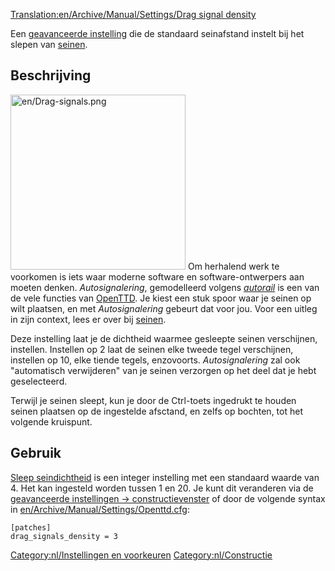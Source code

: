 [[Translation:en/Archive/Manual/Settings/Drag signal density]]



[[Category:nl/Instellingen en voorkeuren]]
[[Category:nl/Constructie]]

Een [[nl/Archive/Manual/Settings/Geavanceerde instellingen|geavanceerde instelling]] die de standaard seinafstand instelt bij het slepen van [[nl/Manual/Seinen|seinen]].

== Beschrijving ==
[[File:en/Drag-signals.png|right|280px]]
Om herhalend werk te voorkomen is iets waar moderne software en software-ontwerpers aan moeten denken. ''Autosignalering'', gemodelleerd volgens ''[[nl/Archive/Manual/Autorail|autorail]]'' is een van de vele functies van [[nl/Manual/Main Page|OpenTTD]]. Je kiest een stuk spoor waar je seinen op wilt plaatsen, en met ''Autosignalering'' gebeurt dat voor jou. Voor een uitleg in zijn context, lees er over bij [[nl/Manual/Seinen|seinen]].

Deze instelling laat je de dichtheid waarmee gesleepte seinen verschijnen, instellen. Instellen op 2 laat de seinen elke tweede tegel verschijnen, instellen op 10, elke tiende tegels, enzovoorts. ''Autosignalering'' zal ook "automatisch verwijderen" van je seinen verzorgen op het deel dat je hebt geselecteerd.

Terwijl je seinen sleept, kun je door de Ctrl-toets ingedrukt te houden seinen plaatsen op de ingestelde afsctand, en zelfs op bochten, tot het volgende kruispunt.

== Gebruik ==
[[nl/Archive/Manual/Settings/Sleep seindichtheid|Sleep seindichtheid]] is een integer instelling met een standaard waarde van 4. Het kan ingesteld worden tussen 1 en 20. Je kunt dit veranderen via de [[nl/Archive/Manual/Settings/Geavanceerde instellingen/Constructie#bij-slepen-plaats-seinen-elke|geavanceerde instellingen -> constructievenster]] of door de volgende syntax in [[en/Archive/Manual/Settings/Openttd.cfg]]:
<pre>[patches]
drag_signals_density = 3</pre>